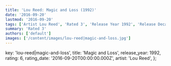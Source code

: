 ```yaml
---
title: 'Lou Reed: Magic and Loss (1992)'
date: '2016-09-20'
lastmod: '2016-09-20'
tags: ['Artist Lou Reed', 'Rated 3', 'Release Year 1992', 'Release Decade 1990']
summary: 'Rated 3'
authors: ['default']
images: ['/content/images/lou-reed|magic-and-loss.jpg']
---
```


  key: 'lou-reed|magic-and-loss',
  title: 'Magic and Loss',
  release_year: 1992,
  rating: 6,
  rating_date: '2016-09-20T00:00:00.000Z',
  artist: 'Lou Reed',
};

<MusicRating data={data} />
